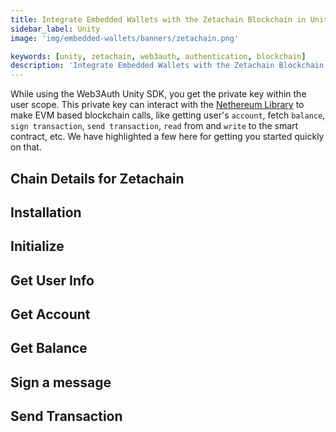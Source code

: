 ```yaml
---
title: Integrate Embedded Wallets with the Zetachain Blockchain in Unity
sidebar_label: Unity
image: 'img/embedded-wallets/banners/zetachain.png'

keywords: [unity, zetachain, web3auth, authentication, blockchain]
description: 'Integrate Embedded Wallets with the Zetachain Blockchain in Unity | Embedded Wallets'
---
```



While using the Web3Auth Unity SDK, you get the private key within the user scope. This private key can interact with the [Nethereum Library](https://nethereum.com/) to make EVM based blockchain calls, like getting user's `account`, fetch `balance`, `sign transaction`, `send transaction`, `read` from and `write` to the smart contract, etc. We have highlighted a few here for getting you started quickly on that.

## Chain Details for Zetachain

<ChainDetailsZetachain />

## Installation

<InstallationSnippet />

## Initialize

<InitialisationSnippet />

## Get User Info

<UserInfoSnippet />

## Get Account

<GetAccountSnippet />

## Get Balance

<GetBalanceSnippet />

## Sign a message

<SignMessageSnippet />

## Send Transaction

<SendTransactionSnippet />
